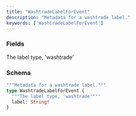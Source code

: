 ```yaml
---
title: "WashtradeLabelForEvent"
description: "Metadata for a washtrade label."
keywords: ['WashtradeLabelForEvent']
---
```


### Fields

<ResponseField name="label" type="String!" required>
  The label type, 'washtrade'
</ResponseField>

### Schema


```graphql 
"""Metadata for a washtrade label."""
type WashtradeLabelForEvent {
  """The label type, 'washtrade'"""
  label: String!
}
```
